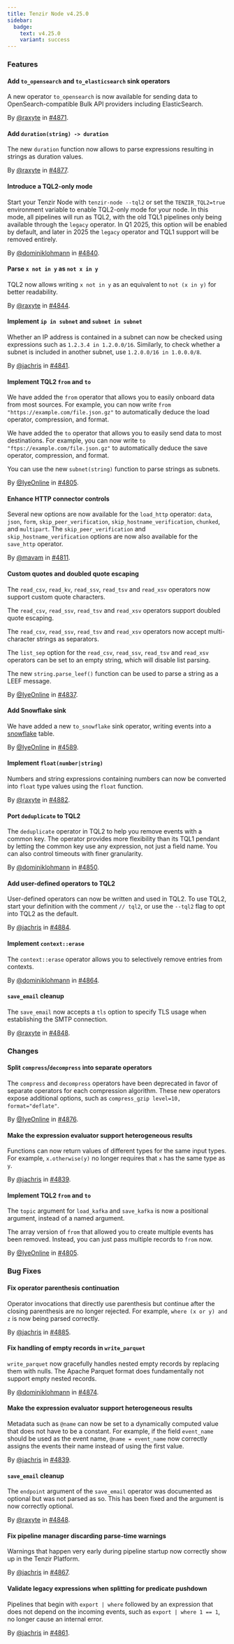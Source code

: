 ```yaml
---
title: Tenzir Node v4.25.0
sidebar:
  badge:
    text: v4.25.0
    variant: success
---
```


### Features

#### Add `to_opensearch` and `to_elasticsearch` sink operators

A new operator `to_opensearch` is now available for sending data to
OpenSearch-compatible Bulk API providers including ElasticSearch.

By [@raxyte](https://github.com/raxyte) in [#4871](https://github.com/tenzir/tenzir/pull/4871).

#### Add `duration(string) -> duration`

The new `duration` function now allows to parse expressions
resulting in strings as duration values.

By [@raxyte](https://github.com/raxyte) in [#4877](https://github.com/tenzir/tenzir/pull/4877).

#### Introduce a TQL2-only mode

Start your Tenzir Node with `tenzir-node --tql2` or set the `TENZIR_TQL2=true`
environment variable to enable TQL2-only mode for your node. In this mode, all
pipelines will run as TQL2, with the old TQL1 pipelines only being available
through the `legacy` operator. In Q1 2025, this option will be enabled by
default, and later in 2025 the `legacy` operator and TQL1 support will be
removed entirely.

By [@dominiklohmann](https://github.com/dominiklohmann) in [#4840](https://github.com/tenzir/tenzir/pull/4840).

#### Parse `x not in y` as `not x in y`

TQL2 now allows writing `x not in y` as an equivalent to `not (x in y)` for
better readability.

By [@raxyte](https://github.com/raxyte) in [#4844](https://github.com/tenzir/tenzir/pull/4844).

#### Implement `ip in subnet` and `subnet in subnet`

Whether an IP address is contained in a subnet can now be checked using
expressions such as `1.2.3.4 in 1.2.0.0/16`. Similarly, to check whether a
subnet is included in another subnet, use `1.2.0.0/16 in 1.0.0.0/8`.

By [@jachris](https://github.com/jachris) in [#4841](https://github.com/tenzir/tenzir/pull/4841).

#### Implement TQL2 `from` and `to`

We have added the `from` operator that allows you to easily onboard data from
most sources.
For example, you can now write `from "https://example.com/file.json.gz"`
to automatically deduce the load operator, compression, and format.

We have added the `to` operator that allows you to easily send data to most
destinations.
For example, you can now write `to "ftps://example.com/file.json.gz"`
to automatically deduce the save operator, compression, and format.

You can use the new `subnet(string)` function to parse strings as subnets.

By [@IyeOnline](https://github.com/IyeOnline) in [#4805](https://github.com/tenzir/tenzir/pull/4805).

#### Enhance HTTP connector controls

Several new options are now available for the `load_http` operator: `data`,
`json`, `form`, `skip_peer_verification`, `skip_hostname_verification`,
`chunked`, and `multipart`. The `skip_peer_verification` and
`skip_hostname_verification` options are now also available for the `save_http`
operator.

By [@mavam](https://github.com/mavam) in [#4811](https://github.com/tenzir/tenzir/pull/4811).

#### Custom quotes and doubled quote escaping

The `read_csv`, `read_kv`, `read_ssv`, `read_tsv` and `read_xsv` operators now
support custom quote characters.

The `read_csv`, `read_ssv`, `read_tsv` and `read_xsv` operators support doubled
quote escaping.

The `read_csv`, `read_ssv`, `read_tsv` and `read_xsv` operators now accept
multi-character strings as separators.

The `list_sep` option for the `read_csv`, `read_ssv`, `read_tsv` and `read_xsv`
operators can be set to an empty string, which will disable list parsing.

The new `string.parse_leef()` function can be used to parse a string as a LEEF
message.

By [@IyeOnline](https://github.com/IyeOnline) in [#4837](https://github.com/tenzir/tenzir/pull/4837).

#### Add Snowflake sink

We have added a new `to_snowflake` sink operator, writing events into a
[snowflake](https://www.snowflake.com/) table.

By [@IyeOnline](https://github.com/IyeOnline) in [#4589](https://github.com/tenzir/tenzir/pull/4589).

#### Implement `float(number|string)`

Numbers and string expressions containing numbers can now be converted into
`float` type values using the `float` function.

By [@raxyte](https://github.com/raxyte) in [#4882](https://github.com/tenzir/tenzir/pull/4882).

#### Port `deduplicate` to TQL2

The `deduplicate` operator in TQL2 to help you remove events with a common key.
The operator provides more flexibility than its TQL1 pendant by letting the
common key use any expression, not just a field name. You can also control
timeouts with finer granularity.

By [@dominiklohmann](https://github.com/dominiklohmann) in [#4850](https://github.com/tenzir/tenzir/pull/4850).

#### Add user-defined operators to TQL2

User-defined operators can now be written and used in TQL2. To use TQL2, start
your definition with the comment `// tql2`, or use the `--tql2` flag to opt into
TQL2 as the default.

By [@jachris](https://github.com/jachris) in [#4884](https://github.com/tenzir/tenzir/pull/4884).

#### Implement `context::erase`

The `context::erase` operator allows you to selectively remove entries from
contexts.

By [@dominiklohmann](https://github.com/dominiklohmann) in [#4864](https://github.com/tenzir/tenzir/pull/4864).

#### `save_email` cleanup

The `save_email` now accepts a `tls` option to specify TLS usage when establishing
the SMTP connection.

By [@raxyte](https://github.com/raxyte) in [#4848](https://github.com/tenzir/tenzir/pull/4848).

### Changes

#### Split `compress`/`decompress` into separate operators

The `compress` and `decompress` operators have been deprecated in favor of
separate operators for each compression algorithm. These new operators expose
additional options, such as `compress_gzip level=10, format="deflate"`.

By [@IyeOnline](https://github.com/IyeOnline) in [#4876](https://github.com/tenzir/tenzir/pull/4876).

#### Make the expression evaluator support heterogeneous results

Functions can now return values of different types for the same input types. For
example, `x.otherwise(y)` no longer requires that `x` has the same type as `y`.

By [@jachris](https://github.com/jachris) in [#4839](https://github.com/tenzir/tenzir/pull/4839).

#### Implement TQL2 `from` and `to`

The `topic` argument for `load_kafka` and `save_kafka` is now a positional
argument, instead of a named argument.

The array version of `from` that allowed you to create multiple events has been
removed. Instead, you can just pass multiple records to `from` now.

By [@IyeOnline](https://github.com/IyeOnline) in [#4805](https://github.com/tenzir/tenzir/pull/4805).

### Bug Fixes

#### Fix operator parenthesis continuation

Operator invocations that directly use parenthesis but continue after the
closing parenthesis are no longer rejected. For example, `where (x or y) and z`
is now being parsed correctly.

By [@jachris](https://github.com/jachris) in [#4885](https://github.com/tenzir/tenzir/pull/4885).

#### Fix handling of empty records in `write_parquet`

`write_parquet` now gracefully handles nested empty records by replacing them
with nulls. The Apache Parquet format does fundamentally not support empty
nested records.

By [@dominiklohmann](https://github.com/dominiklohmann) in [#4874](https://github.com/tenzir/tenzir/pull/4874).

#### Make the expression evaluator support heterogeneous results

Metadata such as `@name` can now be set to a dynamically computed value that
does not have to be a constant. For example, if the field `event_name` should be
used as the event name, `@name = event_name` now correctly assigns the events
their name instead of using the first value.

By [@jachris](https://github.com/jachris) in [#4839](https://github.com/tenzir/tenzir/pull/4839).

#### `save_email` cleanup

The `endpoint` argument of the `save_email` operator was documented as optional
but was not parsed as so. This has been fixed and the argument is now
correctly optional.

By [@raxyte](https://github.com/raxyte) in [#4848](https://github.com/tenzir/tenzir/pull/4848).

#### Fix pipeline manager discarding parse-time warnings

Warnings that happen very early during pipeline startup now correctly show up in
the Tenzir Platform.

By [@jachris](https://github.com/jachris) in [#4867](https://github.com/tenzir/tenzir/pull/4867).

#### Validate legacy expressions when splitting for predicate pushdown

Pipelines that begin with `export | where` followed by an expression that does
not depend on the incoming events, such as `export | where 1 == 1`, no longer
cause an internal error.

By [@jachris](https://github.com/jachris) in [#4861](https://github.com/tenzir/tenzir/pull/4861).
